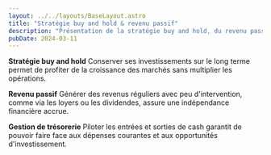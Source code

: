 ```yaml
---
layout: ../../layouts/BaseLayout.astro
title: "Stratégie buy and hold & revenu passif"
description: "Présentation de la stratégie buy and hold, du revenu passif et de la gestion de trésorerie."
pubDate: 2024-03-11
---
```


**Stratégie buy and hold**
Conserver ses investissements sur le long terme permet de profiter de la croissance des marchés sans multiplier les opérations.

**Revenu passif**
Générer des revenus réguliers avec peu d'intervention, comme via les loyers ou les dividendes, assure une indépendance financière accrue.

**Gestion de trésorerie**
Piloter les entrées et sorties de cash garantit de pouvoir faire face aux dépenses courantes et aux opportunités d'investissement.
